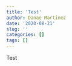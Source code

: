 ```yaml
---
title: 'Test'
author: Danae Martinez
date: '2020-08-21'
slug: ''
categories: []
tags: []
---
```


Test 